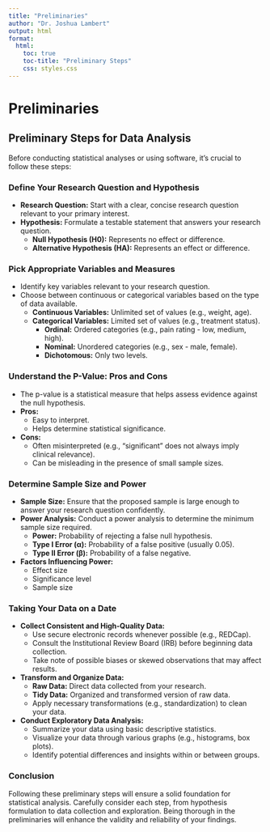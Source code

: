 ```yaml
---
title: "Preliminaries"
author: "Dr. Joshua Lambert"
output: html
format:
  html:
    toc: true
    toc-title: "Preliminary Steps"
    css: styles.css
---
```


# Preliminaries

## Preliminary Steps for Data Analysis

Before conducting statistical analyses or using software, it's crucial to follow these steps:

### Define Your Research Question and Hypothesis

-   **Research Question:** Start with a clear, concise research question relevant to your primary interest.
-   **Hypothesis:** Formulate a testable statement that answers your research question.
    -   **Null Hypothesis (H0):** Represents no effect or difference.
    -   **Alternative Hypothesis (HA):** Represents an effect or difference.

### Pick Appropriate Variables and Measures

-   Identify key variables relevant to your research question.
-   Choose between continuous or categorical variables based on the type of data available.
    -   **Continuous Variables:** Unlimited set of values (e.g., weight, age).
    -   **Categorical Variables:** Limited set of values (e.g., treatment status).
        -   **Ordinal:** Ordered categories (e.g., pain rating - low, medium, high).
        -   **Nominal:** Unordered categories (e.g., sex - male, female).
        -   **Dichotomous:** Only two levels.

### Understand the P-Value: Pros and Cons

-   The p-value is a statistical measure that helps assess evidence against the null hypothesis.
-   **Pros:**
    -   Easy to interpret.
    -   Helps determine statistical significance.
-   **Cons:**
    -   Often misinterpreted (e.g., "significant" does not always imply clinical relevance).
    -   Can be misleading in the presence of small sample sizes.

### Determine Sample Size and Power

-   **Sample Size:** Ensure that the proposed sample is large enough to answer your research question confidently.
-   **Power Analysis:** Conduct a power analysis to determine the minimum sample size required.
    -   **Power:** Probability of rejecting a false null hypothesis.
    -   **Type I Error (α):** Probability of a false positive (usually 0.05).
    -   **Type II Error (β):** Probability of a false negative.
-   **Factors Influencing Power:**
    -   Effect size
    -   Significance level
    -   Sample size

### Taking Your Data on a Date

-   **Collect Consistent and High-Quality Data:**
    -   Use secure electronic records whenever possible (e.g., REDCap).
    -   Consult the Institutional Review Board (IRB) before beginning data collection.
    -   Take note of possible biases or skewed observations that may affect results.
-   **Transform and Organize Data:**
    -   **Raw Data:** Direct data collected from your research.
    -   **Tidy Data:** Organized and transformed version of raw data.
    -   Apply necessary transformations (e.g., standardization) to clean your data.
-   **Conduct Exploratory Data Analysis:**
    -   Summarize your data using basic descriptive statistics.
    -   Visualize your data through various graphs (e.g., histograms, box plots).
    -   Identify potential differences and insights within or between groups.

### Conclusion

Following these preliminary steps will ensure a solid foundation for statistical analysis. Carefully consider each step, from hypothesis formulation to data collection and exploration. Being thorough in the preliminaries will enhance the validity and reliability of your findings.
